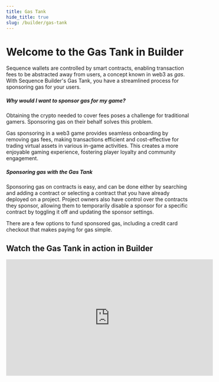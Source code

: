 ```yaml
---
title: Gas Tank
hide_title: true
slug: /builder/gas-tank
---
```


# Welcome to the Gas Tank in Builder

Sequence wallets are controlled by smart contracts, enabling transaction fees to be abstracted away from users, a concept known in web3 as *gas*. With Sequence Builder's Gas Tank, you have a streamlined process for sponsoring gas for your users.

##### Why would I want to sponsor gas for my game?
Obtaining the crypto needed to cover fees poses a challenge for traditional gamers. Sponsoring gas on their behalf solves this problem.    

Gas sponsoring in a web3 game provides seamless onboarding by removing gas fees, making transactions efficient and cost-effective for trading virtual assets in various in-game activities. This creates a more enjoyable gaming experience, fostering player loyalty and community engagement.

##### Sponsoring gas with the Gas Tank
Sponsoring gas on contracts is easy, and can be done either by searching and adding a contract or selecting a contract that you have already deployed on a project. Project owners also have control over the contracts they sponsor, allowing them to temporarily disable a sponsor for a specific contract by toggling it off and updating the sponsor settings.

There are a few options to fund sponsored gas, including a credit card checkout that makes paying for gas simple. 


## Watch the Gas Tank in action in Builder

<iframe width="560" height="315" src="https://www.youtube.com/embed/tDn4nd9Mi-c?si=xdAUBb1_hGusNAFJ" title="YouTube video player" frameborder="0" allow="accelerometer; autoplay; clipboard-write; encrypted-media; gyroscope; picture-in-picture; web-share" allowfullscreen></iframe>
